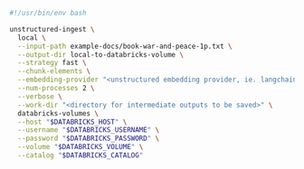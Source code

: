```bash Shell
#!/usr/bin/env bash

unstructured-ingest \
  local \
  --input-path example-docs/book-war-and-peace-1p.txt \
  --output-dir local-to-databricks-volume \
  --strategy fast \
  --chunk-elements \
  --embedding-provider "<unstructured embedding provider, ie. langchain-huggingface>" \
  --num-processes 2 \
  --verbose \
  --work-dir "<directory for intermediate outputs to be saved>" \
  databricks-volumes \
  --host "$DATABRICKS_HOST" \
  --username "$DATABRICKS_USERNAME" \
  --password "$DATABRICKS_PASSWORD" \
  --volume "$DATABRICKS_VOLUME" \
  --catalog "$DATABRICKS_CATALOG"
```
